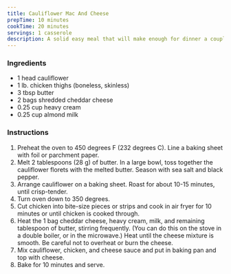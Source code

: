 ```yaml
---
title: Cauliflower Mac And Cheese
prepTime: 10 minutes
cookTime: 20 minutes
servings: 1 casserole
description: A solid easy meal that will make enough for dinner a couple nights, or dinner and lunch the next day.
---
```


### Ingredients

- 1 head cauliflower
- 1 lb. chicken thighs (boneless, skinless)
- 3 tbsp butter
- 2 bags shredded cheddar cheese
- 0.25 cup heavy cream
- 0.25 cup almond milk

### Instructions

1. Preheat the oven to 450 degrees F (232 degrees C). Line a baking sheet with foil or parchment paper.
1. Melt 2 tablespoons (28 g) of butter. In a large bowl, toss together the cauliflower florets with the melted butter. Season with sea salt and black pepper.
1. Arrange cauliflower on a baking sheet. Roast for about 10-15 minutes, until crisp-tender.
1. Turn oven down to 350 degrees.
1. Cut chicken into bite-size pieces or strips and cook in air fryer for 10 minutes or until chicken is cooked through.
1. Heat the 1 bag cheddar cheese, heavy cream, milk, and remaining tablespoon of butter, stirring frequently. (You can do this on the stove in a double boiler, or in the microwave.) Heat until the cheese mixture is smooth. Be careful not to overheat or burn the cheese.
1. Mix cauliflower, chicken, and cheese sauce and put in baking pan and top with cheese.
1. Bake for 10 minutes and serve.
